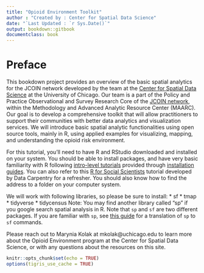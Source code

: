 ```yaml
---
title: "Opioid Environment Toolkit"
author : "Created by : Center for Spatial Data Science"
date: "`Last Updated : `r Sys.Date()`"
output: bookdown::gitbook
documentclass: book
---
```


# Preface {-}

This bookdown project provides an overview of the basic spatial analytics for the JCOIN network developed by the team at the [Center for Spatial Data Science](https://spatial.uchicago.edu/) at the University of Chicago. Our team is a part of the Policy and Practice Observational and Survey Research Core of the [JCOIN network](https://heal.nih.gov/research/research-to-practice/jcoin), within the Methodology and Advanced Analytic Resource Center (MAARC). Our goal is to develop a comprehensive toolkit that will allow practitioners to support their communities with better data analytics and visualization services. We will introduce basic spatial analytic functionalities using open source tools, mainly in R, using applied examples for visualizing, mapping, and understanding the opioid risk environment.

For this tutorial, you’ll need to have R and RStudio downloaded and installed on your system. You should be able to install packages, and have very basic familiarity with R following [intro-level tutorials](https://learn.datacamp.com/courses/free-introduction-to-r) provided through [installation guides](https://rspatial.org/intr/1-introduction.html). You can also refer to this [R for Social Scientists](https://datacarpentry.org/r-socialsci/) tutorial developed by Data Carpentry for a refresher. You should also know how to find the address to a folder on your computer system. 

We will work with following libraries, so please be sure to install: 
* sf 
* tmap
* tidyverse
* tidycensus
Note: You may find another library called "sp" if you google search spatial analysis in R. Note that `sp` and `sf` are two different packages. If you are familiar with `sp`, see [this guide](https://github.com/r-spatial/sf/wiki/Migrating) for a translation of `sp` to `sf` commands.    

Please reach out to Marynia Kolak at mkolak@uchicago.edu to learn more about the Opioid Environment program at the Center for Spatial Data Science, or with any questions about the resources on this site.


```r
knitr::opts_chunk$set(echo = TRUE)
options(tigris_use_cache = TRUE)
```